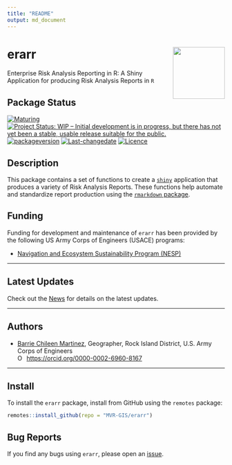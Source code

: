 ```yaml
---
title: "README"
output: md_document
---
```


<!-- README.md is generated from README.Rmd. Please edit that file -->
<!-- rmarkdown::render(input="README.Rmd", output_file = "README.md", output_format = "md_document") -->

# erarr <a> <img src="www/erarr.png" height="120" align="right"/></a>
Enterprise Risk Analysis Reporting in R: A Shiny Application for producing Risk Analysis Reports in `R`

## Package Status
[![Maturing](https://img.shields.io/badge/lifecycle-maturing-blue.svg)](https://www.tidyverse.org/lifecycle)
[![Project Status: WIP – Initial development is in progress, but there has not yet been a stable, usable release suitable for the public.](https://www.repostatus.org/badges/latest/wip.svg)](https://www.repostatus.org/#wip)
[![packageversion](https://img.shields.io/badge/Package%20version-0.0.1-orange.svg?style=flat-square)](commits/master)
[![Last-changedate](https://img.shields.io/badge/last%20change-`r gsub('-', '--', Sys.Date())`-yellowgreen.svg)](/commits/master)
[![Licence](https://img.shields.io/badge/licence-CC0-blue.svg)](http://choosealicense.com/licenses/cc0-1.0/)

## Description

This package contains a set of functions to create a [`shiny`](https://shiny.posit.co/) application that produces a variety of Risk Analysis Reports. These functions help automate and standardize report production using the [`rmarkdown` package](https://rmarkdown.rstudio.com/lesson-1.html). 


## Funding
Funding for development and maintenance of `erarr` has been provided by the following US Army Corps of Engineers (USACE) programs:

* [Navigation and Ecosystem Sustainability Program (NESP)](https://www.mvr.usace.army.mil/Rock-Island-District/Programs/NESP/)

***  

## Latest Updates   
Check out the [News](news/index.html) for details on the latest updates.  

***  

## Authors  
* [Barrie Chileen Martinez](mailto:barrie.v.chileenmartinez@usace.army.mil), Geographer, Rock Island District, U.S. Army Corps of Engineers <div itemscope itemtype="https://schema.org/Person"><a itemprop="sameAs" content="https://orcid.org/0000-0002-6960-8167" href="https://0000-0002-6960-8167" target="orcid.widget" rel="me noopener noreferrer" style="vertical-align:top;"> <img src="https://orcid.org/sites/default/files/images/orcid_16x16.png" style="width:1em;margin-right:.5em;" alt="ORCID iD icon">https://orcid.org/0000-0002-6960-8167</a></div>

***

## Install
To install the `erarr` package, install from GitHub using the `remotes` package:
```r
remotes::install_github(repo = "MVR-GIS/erarr")
```

## Bug Reports
If you find any bugs using `erarr`, please open an [issue](https://github.com/MVR-GIS/erarr/issues). 

